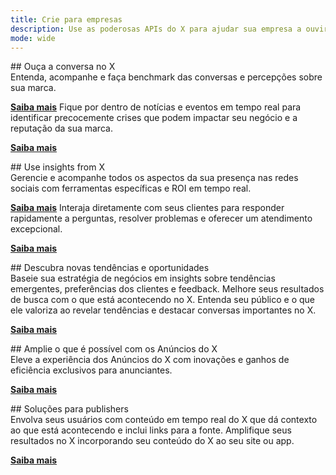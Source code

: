 ```yaml
---
title: Crie para empresas
description: Use as poderosas APIs do X para ajudar sua empresa a ouvir, agir e descobrir.
mode: wide
---
```


<div id="listen-to-the-conversation-on-x">
  ## Ouça a conversa no X
</div>

<CardGroup>
  <Card title="Monitore sua marca" icon="eye" iconType="solid">
  Entenda, acompanhe e faça benchmark das conversas e percepções sobre sua marca.

  [**Saiba mais**](https://developer.x.com/en/use-cases/build-for-businesses/brand-monitoring) <Icon icon="arrow-right"/>
  </Card>
  <Card title="Acompanhe eventos" icon="calendar" iconType="solid">
  Fique por dentro de notícias e eventos em tempo real para identificar precocemente crises que podem impactar seu negócio e a reputação da sua marca.

  [**Saiba mais**](https://developer.x.com/en/use-cases/build-for-businesses/track-events) <Icon icon="arrow-right"/>
  </Card>
</CardGroup>

<div id="use-insights-from-x">
  ## Use insights from X
</div>

<CardGroup>
  <Card title="Gerencie suas redes sociais" icon="share-nodes" iconType="solid">
  Gerencie e acompanhe todos os aspectos da sua presença nas redes sociais com ferramentas específicas e ROI em tempo real.

  [**Saiba mais**](https://developer.x.com/en/use-cases/build-for-businesses/manage-social-media) <Icon icon="arrow-right"/>
  </Card>
  <Card title="Gerencie o atendimento ao cliente" icon="globe" iconType="solid">
  Interaja diretamente com seus clientes para responder rapidamente a perguntas, resolver problemas e oferecer um atendimento excepcional.

  [**Saiba mais**](https://developer.x.com/en/use-cases/build-for-businesses/customer-care-management) <Icon icon="arrow-right"/>
  </Card>
</CardGroup>

<div id="discover-new-trends-and-opportunities">
  ## Descubra novas tendências e oportunidades
</div>

<CardGroup>
  <Card title="Obtenha insights sobre consumidores" icon="magnifying-glass-chart" iconType="solid">
  Baseie sua estratégia de negócios em insights sobre tendências emergentes, preferências dos clientes e feedback.
  </Card>
  <Card title="Aprimore os resultados de busca" icon="magnifying-glass" iconType="solid">
  Melhore seus resultados de busca com o que está acontecendo no X.
  </Card>
  <Card title="Pesquise mercados e audiências" icon="users" iconType="solid">
  Entenda seu público e o que ele valoriza ao revelar tendências e destacar conversas importantes no X.

  [**Saiba mais**](https://developer.x.com/en/use-cases/build-for-businesses/market-research) <Icon icon="arrow-right"/>
  </Card>
</CardGroup>

<div id="expand-whats-possible-with-x-ads">
  ## Amplie o que é possível com os Anúncios do X
</div>

<CardGroup>
  <Card title="Potencialize as soluções de publicidade no X
" icon="bullhorn" iconType="solid">
  Eleve a experiência dos Anúncios do X com inovações e ganhos de eficiência exclusivos para anunciantes.

  [**Saiba mais**](https://developer.x.com/en/use-cases/build-for-businesses/advertise) <Icon icon="arrow-right"/>
  </Card>
</CardGroup>

<div id="build-for-publishers">
  ## Soluções para publishers
</div>

<CardGroup>
  <Card title="Incorpore conteúdo do X" icon="code" iconType="solid">
  Envolva seus usuários com conteúdo em tempo real do X que dá contexto ao que está acontecendo e inclui links para a fonte. Amplifique seus resultados no X incorporando seu conteúdo do X ao seu site ou app.

  [**Saiba mais**](https://developer.x.com/en/products/x-for-websites) <Icon icon="arrow-right"/>
  </Card>
</CardGroup>